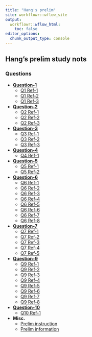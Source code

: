 ```yaml
---
title: "Hang's prelim"
site: workflowr::wflow_site
output:
  workflowr::wflow_html:
    toc: false
editor_options:
  chunk_output_type: console
---
```


## Hang's prelim study nots

### Questions

- [**Question-1**](https://chenh19.github.io/prelim/GGSB_questions_2022/GGSB_Question_1/GGSB_Prelim_Question_1.pdf)
  - [Q1 Ref-1](https://chenh19.github.io/prelim/GGSB_questions_2022/GGSB_Question_1/Quesetion_1-Reference_1.pdf)
  - [Q1 Ref-2](https://chenh19.github.io/prelim/GGSB_questions_2022/GGSB_Question_1/Quesetion_1-Reference_2.pdf)
  - [Q1 Ref-3](https://chenh19.github.io/prelim/GGSB_questions_2022/GGSB_Question_1/Quesetion_1-Reference_3.pdf)

- [**Question-2**](https://chenh19.github.io/prelim/GGSB_questions_2022/GGSB_Question_2/GGSB_Prelim_Question_2.pdf)
  - [Q2 Ref-1](https://chenh19.github.io/prelim/GGSB_questions_2022/GGSB_Question_2/Quesetion_2-Reference_1.pdf)
  - [Q2 Ref-2](https://chenh19.github.io/prelim/GGSB_questions_2022/GGSB_Question_2/Quesetion_2-Reference_2.pdf)
  - [Q2 Ref-3](https://chenh19.github.io/prelim/GGSB_questions_2022/GGSB_Question_2/Quesetion_2-Reference_3.pdf)

- [**Question-3**](https://chenh19.github.io/prelim/GGSB_questions_2022/GGSB_Question_3/GGSB_Prelim_Question_3.pdf)
  - [Q3 Ref-1](https://chenh19.github.io/prelim/GGSB_questions_2022/GGSB_Question_3/Quesetion_3-Reference_1.pdf)
  - [Q3 Ref-2](https://chenh19.github.io/prelim/GGSB_questions_2022/GGSB_Question_3/Quesetion_3-Reference_2.pdf)
  - [Q3 Ref-3](https://chenh19.github.io/prelim/GGSB_questions_2022/GGSB_Question_3/Quesetion_3-Reference_3.pdf)

- [**Question-4**](https://chenh19.github.io/prelim/GGSB_questions_2022/GGSB_Question_4/GGSB_Prelim_Question_4.pdf)
  - [Q4 Ref-1](https://chenh19.github.io/prelim/GGSB_questions_2022/GGSB_Question_4/Quesetion_4-Reference_1.pdf)

- [**Question-5**](https://chenh19.github.io/prelim/GGSB_questions_2022/GGSB_Question_5/GGSB_Prelim_Question_5.pdf)
  - [Q5 Ref-1](https://chenh19.github.io/prelim/GGSB_questions_2022/GGSB_Question_5/Quesetion_5-Reference_1.pdf)
  - [Q5 Ref-2](https://chenh19.github.io/prelim/GGSB_questions_2022/GGSB_Question_5/Quesetion_5-Reference_2.pdf)

- [**Question-6**](https://chenh19.github.io/prelim/GGSB_questions_2022/GGSB_Question_6/GGSB_Prelim_Question_6.pdf)
  - [Q6 Ref-1](https://chenh19.github.io/prelim/GGSB_questions_2022/GGSB_Question_6/Quesetion_6-Reference_1.pdf)
  - [Q6 Ref-2](https://chenh19.github.io/prelim/GGSB_questions_2022/GGSB_Question_6/Quesetion_6-Reference_2.pdf)
  - [Q6 Ref-3](https://chenh19.github.io/prelim/GGSB_questions_2022/GGSB_Question_6/Quesetion_6-Reference_3.pdf)
  - [Q6 Ref-4](https://chenh19.github.io/prelim/GGSB_questions_2022/GGSB_Question_6/Quesetion_6-Reference_4.pdf)
  - [Q6 Ref-5](https://chenh19.github.io/prelim/GGSB_questions_2022/GGSB_Question_6/Quesetion_6-Reference_5.pdf)
  - [Q6 Ref-6](https://chenh19.github.io/prelim/GGSB_questions_2022/GGSB_Question_6/Quesetion_6-Reference_6.pdf)
  - [Q6 Ref-7](https://chenh19.github.io/prelim/GGSB_questions_2022/GGSB_Question_6/Quesetion_6-Reference_7.pdf)
  - [Q6 Ref-8](https://chenh19.github.io/prelim/GGSB_questions_2022/GGSB_Question_6/Quesetion_6-Reference_8.pdf)

- [**Question-7**](https://chenh19.github.io/prelim/GGSB_questions_2022/GGSB_Question_7/GGSB_Prelim_Question_7.pdf)
  - [Q7 Ref-1](https://chenh19.github.io/prelim/GGSB_questions_2022/GGSB_Question_7/Quesetion_7-Reference_1.pdf)
  - [Q7 Ref-2](https://chenh19.github.io/prelim/GGSB_questions_2022/GGSB_Question_7/Quesetion_7-Reference_2.pdf)
  - [Q7 Ref-3](https://chenh19.github.io/prelim/GGSB_questions_2022/GGSB_Question_7/Quesetion_7-Reference_3.pdf)
  - [Q7 Ref-4](https://chenh19.github.io/prelim/GGSB_questions_2022/GGSB_Question_7/Quesetion_7-Reference_4.pdf)
  - [Q7 Ref-5](https://chenh19.github.io/prelim/GGSB_questions_2022/GGSB_Question_7/Quesetion_7-Reference_5.pdf)

- [**Question-9**](https://chenh19.github.io/prelim/GGSB_questions_2022/GGSB_Question_9/GGSB_Prelim_Question_9.pdf)
  - [Q9 Ref-1](https://chenh19.github.io/prelim/GGSB_questions_2022/GGSB_Question_9/Quesetion_9-Reference_1.pdf)
  - [Q9 Ref-2](https://chenh19.github.io/prelim/GGSB_questions_2022/GGSB_Question_9/Quesetion_9-Reference_2.pdf)
  - [Q9 Ref-3](https://chenh19.github.io/prelim/GGSB_questions_2022/GGSB_Question_9/Quesetion_9-Reference_3.pdf)
  - [Q9 Ref-4](https://chenh19.github.io/prelim/GGSB_questions_2022/GGSB_Question_9/Quesetion_9-Reference_4.pdf)
  - [Q9 Ref-5](https://chenh19.github.io/prelim/GGSB_questions_2022/GGSB_Question_9/Quesetion_9-Reference_5.pdf)
  - [Q9 Ref-6](https://chenh19.github.io/prelim/GGSB_questions_2022/GGSB_Question_9/Quesetion_9-Reference_6.pdf)
  - [Q9 Ref-7](https://chenh19.github.io/prelim/GGSB_questions_2022/GGSB_Question_9/Quesetion_9-Reference_7.pdf)
  - [Q9 Ref-8](https://chenh19.github.io/prelim/GGSB_questions_2022/GGSB_Question_9/Quesetion_9-Reference_8.pdf)

- [**Question-10**](https://chenh19.github.io/prelim/GGSB_questions_2022/GGSB_Question_10/GGSB_Prelim_Question_10.pdf)
  - [Q10 Ref-1](https://chenh19.github.io/prelim/GGSB_questions_2022/GGSB_Question_10/Quesetion_10-Reference_1.pdf)

- **Misc.**
  - [Prelim instruction](https://chenh19.github.io/prelim/GGSB_questions_2022/MISC/GGSB_Prelim_Exam_Instructions.pdf)
  - [Prelim information](https://chenh19.github.io/prelim/GGSB_questions_2022/MISC/PrelimExam_Information_from_GGSB_Handbook.pdf)
